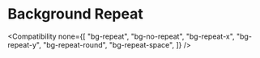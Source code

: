 
# Background Repeat

<Compatibility
  none={[
    "bg-repeat",
    "bg-no-repeat",
    "bg-repeat-x",
    "bg-repeat-y",
    "bg-repeat-round",
    "bg-repeat-space",
  ]}
/>
